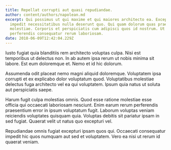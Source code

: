 ```yaml
---
title: Repellat corrupti aut quasi repudiandae.
author: content/authors/napolean.md
excerpt: Qui possimus ut qui maxime et qui maiores architecto ea. Excepturi nisi
  impedit necessitatibus nulla deserunt quo. Qui quam dolorum quas praesentium
  molestiae. Corporis et perspiciatis cum adipisci quos id nostrum. Ut velit
  perferendis consequatur rerum laboriosam.
date: 2018-06-09T12:42:04.229Z
---
```

Iusto fugiat quia blanditiis rem architecto voluptas culpa. Nisi est temporibus ut delectus non. In ab autem ipsa rerum ut nobis minima sit labore. Est eum doloremque et. Nemo et id hic dolorum.
 Assumenda odit placeat nemo magni aliquid doloremque. Voluptatem ipsa corrupti et ex explicabo dolor voluptatum quod. Voluptatibus molestiae delectus fuga architecto vel ea qui voluptatem. Ipsum quia natus ut soluta aut perspiciatis saepe.
 Harum fugit culpa molestias omnis. Quod esse ratione molestiae esse officia qui occaecati laboriosam nesciunt. Enim earum rerum perferendis praesentium error in ipsum voluptatum fugit. Laborum voluptas veniam reiciendis voluptates quisquam quia. Voluptas debitis sit pariatur ipsam in sed fugiat. Quaerat velit ut natus quo excepturi vel.
 Repudiandae omnis fugiat excepturi ipsam quos qui. Occaecati consequatur impedit hic quos numquam aut sed et voluptatem. Vero ea nisi ut rerum id quaerat veniam.